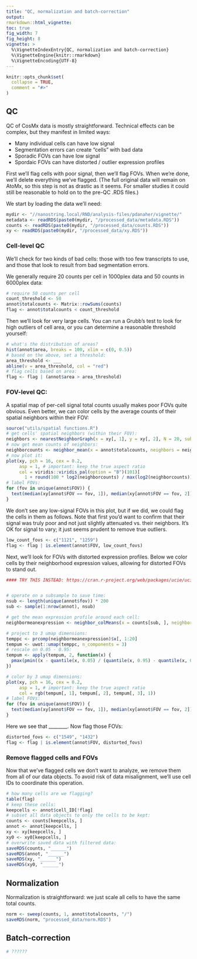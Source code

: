 ```yaml
---
title: "QC, normalization and batch-correction"
output: 
rmarkdown::html_vignette: 
toc: true
fig_width: 7 
fig_height: 8 
vignette: >
  %\VignetteIndexEntry{QC, normalization and batch-correction}
  %\VignetteEngine{knitr::rmarkdown}
  %\VignetteEncoding{UTF-8}
---
```

<style>
p.caption {
  font-size: 1.5em;
}
</style>
```r
knitr::opts_chunk$set(
  collapse = TRUE,
  comment = "#>"
)
```


## QC

QC of CosMx data is mostly straightforward. Technical effects can be complex,
 but they manifest in limited ways:
 
- Many individual cells can have low signal
- Segmentation errors can create "cells" with bad data
- Sporadic FOVs can have low signal
- Spordaic FOVs can have distorted / outlier expression profiles


First we'll flag cells with poor signal, then we'll flag FOVs. 
When we're done, we'll delete everything we've flagged. 
(The full original data will remain on AtoMx, so this step is not as drastic as it seems. 
For smaller studies it could still be reasonable to hold on to the pre-QC .RDS files.)

We start by loading the data we'll need:

```r
mydir <- "//nanostring.local/RND/analysis-files/pdanaher/vignette/"
metadata <- readRDS(paste0(mydir, "/processed_data/metadata.RDS")) 
counts <- readRDS(paste0(mydir, "/processed_data/counts.RDS")) 
xy <- readRDS(paste0(mydir, "/processed_data/xy.RDS"))
```

### Cell-level QC

We'll check for two kinds of bad cells: those with too few transcripts to use, 
and those that look to result from bad segmentation errors.

We generally require 20 counts per cell in 1000plex data and 50 counts in 6000plex data:

```r
# require 50 counts per cell 
count_threshold <- 50
annot$totalcounts <- Matrix::rowSums(counts)
flag <- annot$totalcounts < count_threshold
```

Then we'll look for very large cells. You can run a Grubb's test to look for high outliers
of cell area, or you can determine a reasonable threshold yourself:

```r
# what's the distribution of areas?
hist(annot$area, breaks = 100, xlim = c(0, 0.5))
# based on the above, set a threshold:
area_threshold <- ___
abline(v = area_threshold, col = "red")
# flag cells based on area:
flag <- flag | (annot$area > area_threshold)
```

### FOV-level QC:

A spatial map of per-cell signal total counts usually makes poor FOVs quite obvious. 
Even better, we can color cells by the average counts of their spatial neighbors 
within their FOV:

```r
source("utils/spatial functions.R")
# get cells' spatial neighbors (within their FOV):
neighbors <- nearestNeighborGraph(x = xy[, 1], y = xy[, 2], N = 20, subset = annot$FOV)
# now get mean counts of neighbors:
neighborcounts <- neighbor_mean(x = annot$totalcounts, neighbors = neighbors)
# now plot it:
plot(xy, pch = 16, cex = 0.2, 
     asp = 1, # important: keep the true aspect ratio
     col = viridis::viridis_pal(option = "B")(101)[
       1 + round(100 * log2(neighborcounts) / max(log2(neighborcounts)))])
# label FOVs:
for (fov in unique(annot$FOV)) {
  text(median(xy[annot$FOV == fov, 1]), median(xy[annot$FOV == fov, 2]), fov)
}
```


We don't see any low-signal FOVs in this plot, but if we did, we could flag the cells in them as follows.
Note that first you'd want to confirm that their signal was truly poor and not just slightly attenuated vs. their neighbors. It's OK for signal to vary; it just seems prudent to remove true outliers.

```r
low_count_fovs <- c("1121", "1259") 
flag <- flag | is.element(annot$FOV, low_count_fovs)
```


Next, we'll look for FOVs with distorted expression profiles. 
Below we color cells by their neighborhood expression values, allowing for distorted FOVs to stand out.

```r

#### TRY THIS INSTEAD: https://cran.r-project.org/web/packages/ucie/ucie.pdf #####


# operate on a subsample to save time:
nsub <- length(unique(annot$fov)) * 200
sub <- sample(1:nrow(annot), nsub)

# get the mean expression profile around each cell:
neighbormeanexpression <- neighbor_colMeans(x = counts[sub, ], neighbors = neighbors) 

# project to 3 umap dimensions:
temppc <- prcomp(neighbormeanexpression)$x[, 1:20]
tempum <- uwot::umap(temppc, n_components = 3)
# rescale on 0.05 - 0.95:
tempum <- apply(tempum, 2, function(x) {
  pmax(pmin((x - quantile(x, 0.05) / (quantile(x, 0.95) - quantile(x, 0.05))), .95), 0.05)
})

# color by 3 umap dimensions:
plot(xy, pch = 16, cex = 0.2, 
     asp = 1, # important: keep the true aspect ratio
     col = rgb(tempum[, 1], tempum[, 2], tempum[, 3], 1))
# label FOVs:
for (fov in unique(annot$FOV)) {
  text(median(xy[annot$FOV == fov, 1]), median(xy[annot$FOV == fov, 2]), fov)
}
```


Here we see that ________. 
Now flag those FOVs:

```r
distorted_fovs <- c("1549", "1432") 
flag <- flag | is.element(annot$FOV, distorted_fovs)
```

### Remove flagged cells and FOVs

Now that we've flagged cells we don't want to analyze, we remove them from all of our data objects. 
To avoid risk of data misalignment, we'll use cell IDs to coordinate this operation. 

```r
# how many cells are we flagging?
table(flag)
# keep these cells:
keepcells <- annot$cell_ID[!flag]
# subset all data objects to only the cells to be kept:
counts <- counts[keepcells, ]
annot <- annot[keepcells, ]
xy <- xy[keepcells, ]
xy0 <- xy0[keepcells, ]
# overwrite saved data with filtered data:
saveRDS(counts, "______")
saveRDS(annot, "______")
saveRDS(xy, "______")
saveRDS(xy0, "______")
```

## Normalization

Normalization is straightforward: we just scale all cells to have the same total counts.

```r
norm <- sweep(counts, 1, annot$totalcounts, "/")
saveRDS(norm, "processed_data/norm.RDS")
```


## Batch-correction

```r

# ??????

```
